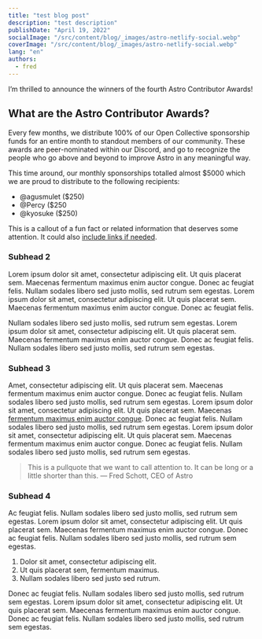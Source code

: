 ```yaml
---
title: "test blog post"
description: "test description"
publishDate: "April 19, 2022"
socialImage: "/src/content/blog/_images/astro-netlify-social.webp"
coverImage: "/src/content/blog/_images/astro-netlify-social.webp"
lang: "en"
authors:
  - fred
---
```



I’m thrilled to announce the winners of the fourth Astro Contributor Awards!

## What are the Astro Contributor Awards?

Every few months, we distribute 100% of our Open Collective sponsorship funds for an entire month to standout members of our community. These awards are peer-nominated within our Discord, and go to recognize the people who go above and beyond to improve Astro in any meaningful way.

This time around, our monthly sponsorships totalled almost $5000 which we are proud to distribute to the following recipients:

- @agusmulet ($250)
- @Percy ($250
- @kyosuke ($250)

<Callout title="Callout Block">
	<p>
		This is a callout of a fun fact or related information that deserves some attention. It could
		also <a href="/">include links if needed</a>.
	</p>
</Callout>

### Subhead 2

Lorem ipsum dolor sit amet, consectetur adipiscing elit. Ut quis placerat sem. Maecenas fermentum maximus enim auctor congue. Donec ac feugiat felis. Nullam sodales libero sed justo mollis, sed rutrum sem egestas. Lorem ipsum dolor sit amet, consectetur adipiscing elit. Ut quis placerat sem. Maecenas fermentum maximus enim auctor congue. Donec ac feugiat felis.

Nullam sodales libero sed justo mollis, sed rutrum sem egestas. Lorem ipsum dolor sit amet, consectetur adipiscing elit. Ut quis placerat sem. Maecenas fermentum maximus enim auctor congue. Donec ac feugiat felis. Nullam sodales libero sed justo mollis, sed rutrum sem egestas.

<ImageFigure caption="This is an optional caption for an image.">
	<BlogContentImage src={bannerErrorOverlay} alt="" />
</ImageFigure>

### Subhead 3

Amet, consectetur adipiscing elit. Ut quis placerat sem. Maecenas fermentum maximus enim auctor congue. Donec ac feugiat felis. Nullam sodales libero sed justo mollis, sed rutrum sem egestas. Lorem ipsum dolor sit amet, consectetur adipiscing elit. Ut quis placerat sem. Maecenas [fermentum maximus enim auctor congue](/). Donec ac feugiat felis. Nullam sodales libero sed justo mollis, sed rutrum sem egestas. Lorem ipsum dolor sit amet, consectetur adipiscing elit. Ut quis placerat sem. Maecenas fermentum maximus enim auctor congue. Donec ac feugiat felis. Nullam sodales libero sed justo mollis, sed rutrum sem egestas.

<Blockquote>
	<Fragment slot="quote">
		This is a pullquote that we want to call attention to. It can be long or a little shorter than
		this.
	</Fragment>
	<Fragment slot="caption">— Fred Schott, CEO of Astro</Fragment>
</Blockquote>

### Subhead 4

Ac feugiat felis. Nullam sodales libero sed justo mollis, sed rutrum sem egestas. Lorem ipsum dolor sit amet, consectetur adipiscing elit. Ut quis placerat sem. Maecenas fermentum maximus enim auctor congue. Donec ac feugiat felis. Nullam sodales libero sed justo mollis, sed rutrum sem egestas.

1. Dolor sit amet, consectetur adipiscing elit.
2. Ut quis placerat sem, fermentum maximus.
3. Nullam sodales libero sed justo sed rutrum.

Donec ac feugiat felis. Nullam sodales libero sed justo mollis, sed rutrum sem egestas. Lorem ipsum dolor sit amet, consectetur adipiscing elit. Ut quis placerat sem. Maecenas fermentum maximus enim auctor congue. Donec ac feugiat felis. Nullam sodales libero sed justo mollis, sed rutrum sem egestas.
